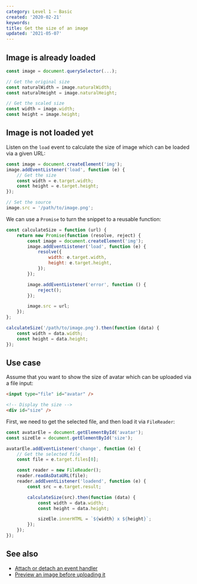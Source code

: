 ```yaml
---
category: Level 1 — Basic
created: '2020-02-21'
keywords:
title: Get the size of an image
updated: '2021-05-07'
---
```


## Image is already loaded

```js
const image = document.querySelector(...);

// Get the original size
const naturalWidth = image.naturalWidth;
const naturalHeight = image.naturalHeight;

// Get the scaled size
const width = image.width;
const height = image.height;
```

## Image is not loaded yet

Listen on the `load` event to calculate the size of image which can be loaded via a given URL:

```js
const image = document.createElement('img');
image.addEventListener('load', function (e) {
    // Get the size
    const width = e.target.width;
    const height = e.target.height;
});

// Set the source
image.src = '/path/to/image.png';
```

We can use a `Promise` to turn the snippet to a reusable function:

```js
const calculateSize = function (url) {
    return new Promise(function (resolve, reject) {
        const image = document.createElement('img');
        image.addEventListener('load', function (e) {
            resolve({
                width: e.target.width,
                height: e.target.height,
            });
        });

        image.addEventListener('error', function () {
            reject();
        });

        image.src = url;
    });
};

calculateSize('/path/to/image.png').then(function (data) {
    const width = data.width;
    const height = data.height;
});
```

## Use case

Assume that you want to show the size of avatar which can be uploaded via a file input:

```html
<input type="file" id="avatar" />

<!-- Display the size -->
<div id="size" />
```

First, we need to get the selected file, and then load it via `FileReader`:

```js
const avatarEle = document.getElementById('avatar');
const sizeEle = document.getElementById('size');

avatarEle.addEventListener('change', function (e) {
    // Get the selected file
    const file = e.target.files[0];

    const reader = new FileReader();
    reader.readAsDataURL(file);
    reader.addEventListener('loadend', function (e) {
        const src = e.target.result;

        calculateSize(src).then(function (data) {
            const width = data.width;
            const height = data.height;

            sizeEle.innerHTML = `${width} x ${height}`;
        });
    });
});
```

## See also

-   [Attach or detach an event handler](https://phuoc.ng/collection/html-dom/attach-or-detach-an-event-handler)
-   [Preview an image before uploading it](https://phuoc.ng/collection/html-dom/preview-an-image-before-uploading-it)
